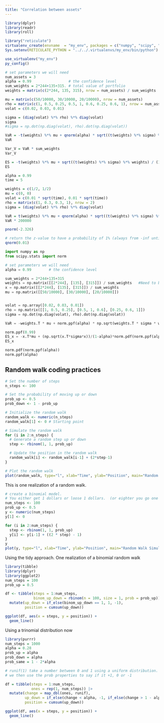 ```yaml
---
title: "Correlation between assets"
---
```


```r
library(dplyr)
library(readr)
library(roll)
```

```r
library("reticulate")
virtualenv_create(envname  = "my_env", packages = c("numpy", "scipy", "pandas"))
Sys.setenv(RETICULATE_PYTHON = "../../.virtualenvs/my_env/bin/python")

use_virtualenv("my_env")
py_config()

```


```r
# set parameters we will need
num_assets = 3
alpha = 0.99                 # the confidence level
sum_weights = 2*244+135+315. # total value of portfolio
weights = matrix(c(2*244, 135, 315), nrow = num_assets) / sum_weights

mu = matrix(c(50/10000, 30/10000, 20/10000), nrow = num_assets)
rho = matrix(c(1, 0.5, 0.25, 0.5, 1, 0.6, 0.25, 0.6, 1), nrow = num_assets)
volat = c(0.02, 0.03, 0.01)

sigma = (diag(volat) %*% rho) %*% diag(volat)
sigma
#sigma = np.dot(np.diag(volat), rho).dot(np.diag(volat))

VaR = -t(weights) %*% mu + qnorm(alpha) * sqrt((t(weights) %*% sigma) %*% weights)
VaR

Var_V = VaR * sum_weights
Var_V

ES = -t(weights) %*% mu + sqrt((t(weights) %*% sigma) %*% weights) / (1 - alpha) * dnorm(qnorm(alpha))
ES
```

```r
alpha = 0.99
time = 5 

weights = c(1/2, 1/2)
mu = c(0, 0)
volat = c(0.01 * sqrt(time), 0.01 * sqrt(time))
rho = matrix(c(1, 0.3, 0.3, 1), nrow = 2)
sigma = (diag(volat) %*% rho) %*% diag(volat)

VaR = t(weights) %*% mu + qnorm(alpha) * sqrt((t(weights) %*% sigma) %*% weights)
VaR * 200000
```


```r
pnorm(-2.326)

# return the z-value to have a probability of 1% (always from -inf until z-value)
qnorm(0.01)

```

```python
import numpy as np
from scipy.stats import norm

# set parameters we will need
alpha = 0.99        # the confidence level

sum_weights = 2*244+135+315
weights = np.matrix([[2*244], [135], [315]]) / sum_weights   #Need to be a column vector
x = np.matrix([[2*244], [135], [315]]) / sum_weights
mu = np.matrix([[50/10000], [30/10000], [20/10000]])


volat = np.array([0.02, 0.03, 0.01])
rho = np.matrix([[1, 0.5, 0.25], [0.5, 1, 0.6], [0.25, 0.6, 1]])
sigma = np.dot(np.diag(volat), rho).dot(np.diag(volat))

VaR = -weights.T * mu + norm.ppf(alpha) * np.sqrt(weights.T * sigma * weights)

norm.ppf(0.99)
ES_x = -x.T*mu + (np.sqrt(x.T*sigma*x))/(1-alpha)*norm.pdf(norm.ppf(alpha))
ES_x

norm.pdf(norm.ppf(alpha))
norm.ppf(alpha)
```





## Random walk coding practices

```r
# Set the number of steps
n_steps <- 100

# Set the probability of moving up or down
prob_up <- 0.5
prob_down <- 1 - prob_up

# Initialize the random walk
random_walk <- numeric(n_steps)
random_walk[1] <- 0 # Starting point

# Simulate the random walk
for (i in 2:n_steps) {
  # Generate a random step up or down
  step <- rbinom(1, 1, prob_up)

  # Update the position in the random walk
  random_walk[i] <- random_walk[i-1] + (2*step-1)
}

# Plot the random walk
plot(random_walk, type="l", xlab="Time", ylab="Position", main="Random Walk Simulation")
```
This is one realization of a random walk. 
```r
# create a binomial model.  
# You either get 1 dollars or loose 1 dollars.  (or eighter you go one step up or one step down)
num_steps <- 100 
prob_up <- 0.5
y <- numeric(num_steps)
y[1] <- 0

for (i in 2:num_steps) {
  step <- rbinom(1, 1, prob_up)
  y[i] <- y[i-1] + ((2 * step) - 1)
}
y
plot(y, type="l", xlab="Time", ylab="Position", main="Random Walk Simulation")
```

Using the tidy approach. One realization of a binomial random walk

```r
library(tibble)
library(dplyr)
library(ggplot2)
num_steps = 100
prob_up = 0.5

df <- tibble(steps = 1:num_steps, 
             binom_up_down = rbinom(n = 100, size = 1, prob = prob_up)) %>% 
  mutate(up_down = if_else(binom_up_down == 1, 1, -1), 
         position = cumsum(up_down))

ggplot(df, aes(x = steps, y = position)) + 
  geom_line()
```

Using a trinomial distribution now

```r
library(purrr)
num_steps = 1000
alpha = 0.28
prob_up = alpha
prob_down = alpha
prob_same = 1 - 2*alpha

# runif(1) take a number between 0 and 1 using a uniform distribution.  
# we then use the prob properties to say if it +1, 0 or -1

df = tibble(steps = 1:num_steps, 
            ones = rep(1, num_steps)) |> 
  mutate(change = map_dbl(ones, runif), 
         up_down = if_else(change < alpha, -1, if_else(change > 1 - alpha, 1, 0)), 
         position = cumsum(up_down))

ggplot(df, aes(x = steps, y = position)) + 
  geom_line()

```

